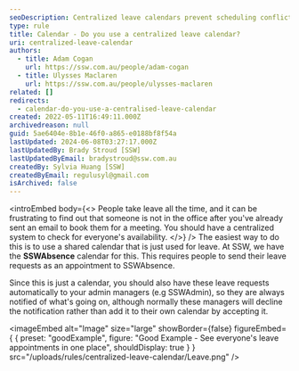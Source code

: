 ```yaml
---
seoDescription: Centralized leave calendars prevent scheduling conflicts and ensure seamless communication among team members.
type: rule
title: Calendar - Do you use a centralized leave calendar?
uri: centralized-leave-calendar
authors:
  - title: Adam Cogan
    url: https://ssw.com.au/people/adam-cogan
  - title: Ulysses Maclaren
    url: https://ssw.com.au/people/ulysses-maclaren
related: []
redirects:
  - calendar-do-you-use-a-centralised-leave-calendar
created: 2022-05-11T16:49:11.000Z
archivedreason: null
guid: 5ae6404e-8b1e-46f0-a865-e0188bf8f54a
lastUpdated: 2024-06-08T03:27:17.000Z
lastUpdatedBy: Brady Stroud [SSW]
lastUpdatedByEmail: bradystroud@ssw.com.au
createdBy: Sylvia Huang [SSW]
createdByEmail: regulusyl@gmail.com
isArchived: false
---
```


<introEmbed
  body={<>
People take leave all the time, and it can be frustrating to find out that someone is not in the office after you've already sent an email to book them for a meeting. You should have a centralized system to check for everyone's availability.
  </>}
/>
The easiest way to do this is to use a shared calendar that is just used for leave. At SSW, we have the **SSWAbsence** calendar for this. This requires people to send their leave requests as an appointment to SSWAbsence.

Since this is just a calendar, you should also have these leave requests automatically to your admin managers (e.g SSWAdmin), so they are always notified of what's going on, although normally these managers will decline the notification rather than add it to their own calendar by accepting it.

<imageEmbed
  alt="Image"
  size="large"
  showBorder={false}
  figureEmbed={ {
    preset: "goodExample",
    figure: "Good Example - See everyone's leave appointments in one place",
    shouldDisplay: true
  } }
  src="/uploads/rules/centralized-leave-calendar/Leave.png"
/>
